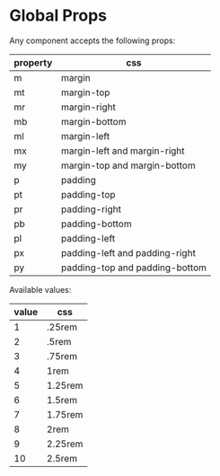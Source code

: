 
<Meta title="Guidelines/GlobalProps" />

# Global Props

<div style={{display: 'grid', gridTemplateColumns: '1fr 1fr' }}>

<div>
Any component accepts the following props:

| property | css                            |
| -------- | ------------------------------ |
| m        | margin                         |
| mt       | margin-top                     |
| mr       | margin-right                   |
| mb       | margin-bottom                  |
| ml       | margin-left                    |
| mx       | margin-left and margin-right   |
| my       | margin-top and margin-bottom   |
| p        | padding                        |
| pt       | padding-top                    |
| pr       | padding-right                  |
| pb       | padding-bottom                 |
| pl       | padding-left                   |
| px       | padding-left and padding-right |
| py       | padding-top and padding-bottom |

</div>

<div>
Available values:

| value | css     |
| ----- | ------- |
| 1     | .25rem  |
| 2     | .5rem   |
| 3     | .75rem  |
| 4     | 1rem    |
| 5     | 1.25rem |
| 6     | 1.5rem  |
| 7     | 1.75rem |
| 8     | 2rem    |
| 9     | 2.25rem |
| 10    | 2.5rem  |

</div>

</div>
